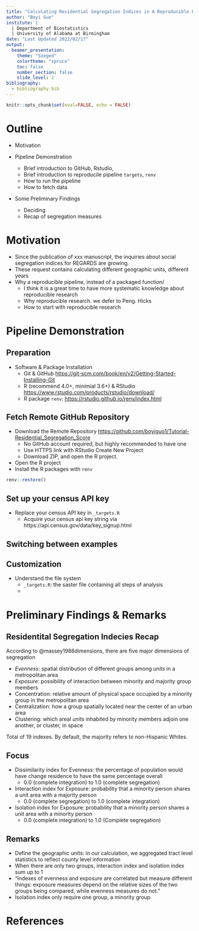 ```yaml
---
title: "Calculating Residential Segregation Indices in A Reproducible Pipeline"
author: "Boyi Guo"
institute: |
  | Department of Biostatistics
  | University of Alabama at Birmingham
date: "Last Updated 2022/02/17"
output: 
  beamer_presentation:
    theme: "Szeged"
    colortheme: "spruce"
    toc: false
    number_section: false
    slide_level: 2
bibliography:
  - bibliography.bib
---
```


```r
knitr::opts_chunk$set(eval=FALSE, echo = FALSE)
```

# Outline {.unlisted .unnumbered}

* Motivation

* Pipeline Demonstration
  * Brief introduction to GitHub, Rstudio, 
  * Brief introduction to reproducile pipeline `targets`, `renv`
  * How to run the pipeline
  * How to fetch data

* Some Preliminary Findings
  * Deciding 
  * Recap of segregation measures

# Motivation
* Since the publication of xxx manuscript, the inquiries about social segregation indices for REGARDS are growing.
* These request contains calculating different geographic units, different years
* Why a reproducible pipeline, instead of a packaged function/
    * I think it is a great time to have more systematic knowledge about reproducible research
    * Why reproducible research. we defer to Peng. Hicks
    * How to start with reproducible research


# Pipeline Demonstration
## Preparation
* Software & Package Installation
  * Git & GitHub [https://git-scm.com/book/en/v2/Getting-Started-Installing-Git]()
  * R (recommend 4.0+, minimial 3.6+) & RStudio [https://www.rstudio.com/products/rstudio/download/]()
  * R package `renv`: [https://rstudio.github.io/renv/index.html]()

## Fetch Remote GitHub Repository
* Download the Remote Repository [https://github.com/boyiguo1/Tutorial-Residential_Segregation_Score]()
  * No GitHub account required, but highly recommended to have one
  * Use HTTPS link with RStudio Create New Project
  * Download ZIP, and open the R project.
* Open the R project
* Install the R packages with `renv`
```r
renv::restore()
```

## Set up your census API key
* Replace your census API key in `_targets.R`
  * Acquire your census api key string via https://api.census.gov/data/key_signup.html



## Switching between examples


## Customization
* Understand the file system
  * `_targets.R`: the saster file containing all steps of analysis
  * 


# Preliminary Findings & Remarks
## Residentital Segregation Indecies Recap
 According to @massey1988dimensions, there are five major dimensions of segregation
 
 - _Evenness_: spatial distribution of different groups among _units_ in a metropolitan area
 - _Exposure_: possibility of interaction between minority and majority group members
 - Concentration: relative amount of physical space occupied by a minority group in the metropolitan area
 - Centralization: how a group spatially located near the center of an urban area
 - Clustering: which areal _units_ inhabited by minority members adjoin one another, or cluster, in space
 
Total of 19 indexes. By default, the majority refers to non-Hispanic Whites.

## Focus
- Dissimilarity index for Evenness: the percentage of population would have change residence to have the same percentage overall
  - 0.0 (complete integration) to 1.0 (complete segregation)
- Interaction index for Exposure: probability that a minority person shares a unit area with a majority person
  - 0.0 (complete segregation) to 1.0 (complete integration)
- Isolation index for Exposure: probability that a minority person shares a unit area with a minority person
  - 0.0 (complete integration) to 1.0 (Complete segregation)
  
## Remarks
  - Define the geographic units: in our calculation, we aggregated tract level statistics to reflect county level information
  - When there are only two groups, interaction index and isolation index sum up to 1
  - "Indexes of evenness and exposure are correlated but measure different things: exposure measures depend on the relative sizes of the two groups being compared, while evenness measures do not."
  - Isolation index only require one group, a minority group




# References {.allowframebreaks}

